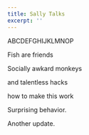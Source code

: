 ```yaml
---
title: Sally Talks
excerpt: ''
---
```


ABCDEFGHIJKLMNOP

Fish are friends

Socially awkard monkeys

and talentless hacks

how to make this work

Surprising behavior.

Another update.
